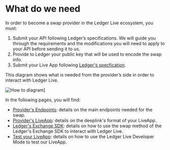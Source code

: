 
# What do we need

In order to become a swap provider in the Ledger Live ecosystem, you must:
 1. Submit your API following Ledger’s specifications. We will guide you through the requirements and the modifications you will need to apply to your API before sending it to us.
 2. Provide to Ledger your public key that will be used to encode the swap info.
 3. Submit your Live App following [Ledger's specfication](../../../ledger-live/discover/non-dapp).

This diagram shows what is needed from the provider’s side in order to interact with Ledger Live.

<Zoom>
    <img
      alt="How to diagram]"
      src="/how-to.png"
    />
</Zoom>


In the following pages, you will find:
- [Provider's Endpoints](./providers-endpoints): details on the main endpoints needed for the swap.
- [Provider's LiveApp](./providers-liveapp): details on the deeplink's format of your LiveApp.
- [Ledger's Exchange SDK](./ledger-walletAPI-sdk): details on how to use the swap method of the Ledger's Exchange SDK to interact with Ledger Live. 
- [Test your LiveApp](./test): details on how to use the Ledger Live Developer Mode to test our LiveApp. 
